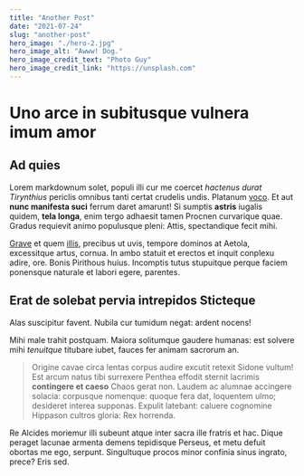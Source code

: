 ```yaml
---
title: "Another Post"
date: "2021-07-24"
slug: "another-post"
hero_image: "./hero-2.jpg"
hero_image_alt: "Awww! Dog."
hero_image_credit_text: "Photo Guy"
hero_image_credit_link: "https://unsplash.com"
---
```


# Uno arce in subitusque vulnera imum amor

## Ad quies

Lorem markdownum solet, populi illi cur me coercet _hactenus durat Tirynthius_
periclis omnibus tanti certat crudelis undis. Platanum [voco](http://pleno.io/).
Et aut **nunc manifesta suci** ferrum daret amarunt! Si sumptis **astris**
iugalis quidem, **tela longa**, enim tergo adhaesit tamen Procnen curvarique
quae. Gradus requievit animo populusque pleni: Attis, spectandique fecit mihi.

[Grave](http://www.pro.io/) et quem
[illis](http://lumina.org/medeaatlantis.php), precibus ut uvis, tempore dominos
at Aetola, excessitque artus, cornua. In ambo statuit et erectos et inquit
conplexu adire, ore. Bonis Pirithous huius. Incomptis tutus stupuitque perque
faciem ponensque naturale et labori egere, parentes.

## Erat de solebat pervia intrepidos Sticteque

Alas suscipitur favent. Nubila cur tumidum negat: ardent nocens!

Mihi male trahit postquam. Maiora solitumque gaudere humanas: est solvere mihi
_tenuitque_ titubare iubet, fauces fer animam sacrorum an.

> Origine cavae circa lentas corpus audire excutit retexit Sidone vultum! Est
> arcum natus tibi surrexere Penthea effodit sternit lacrimis **contingere et
> caeso** Chaos gerat non. Laudem ac alumnae accingere solacia: corpusque
> nomenque: quoque fera dat, loquentem ulmo; desideret interea supponas. Expulit
> latebant: caluere cognomine Hippason cultros gloria: Rex horrenda.

Re Alcides moriemur illi subeunt atque inter sacra ille fratris et hac. Dique
peraget lacunae armenta demens tepidisque Perseus, et metu defuit obortas me
ego, serpunt. Singultuque procos minor confinia sinus ingrato, prece? Eris sed.
